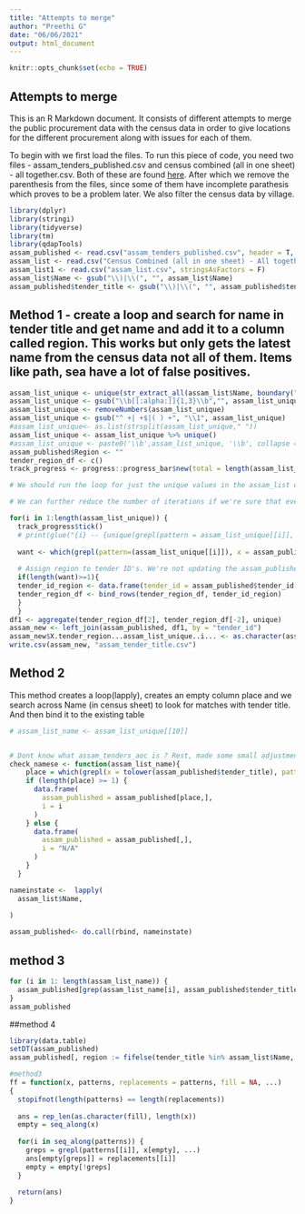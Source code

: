 ```yaml
---
title: "Attempts to merge"
author: "Preethi G"
date: "06/06/2021"
output: html_document
---
```


```r
knitr::opts_chunk$set(echo = TRUE)
```

## Attempts to merge

This is an R Markdown document. It consists of different attempts to merge the public procurement data with the census data in order to give locations for the different procurement along with issues for each of them. 

To begin with we first load the files. To run this piece of code, you need two files - assam_tenders_published.csv and census combined (all in one sheet) - all together.csv. Both of these are found [here](https://drive.google.com/drive/u/0/folders/1NOOBMgr-0P_Gu3NMd89BSIk07_7ALo13). After which we remove the parenthesis from the files, since some of them have incomplete parathesis which proves to be a problem later. We also filter the census data by village. 

```r
library(dplyr)
library(stringi)
library(tidyverse)
library(tm)
library(qdapTools)
assam_published <- read.csv("assam_tenders_published.csv", header = T, stringsAsFactors = F)
assam_list <- read.csv("Census Combined (all in one sheet) - All together.csv",  header=T, stringsAsFactors = F)
assam_list1 <- read.csv("assam_list.csv", stringsAsFactors = F)
assam_list$Name <- gsub("\\)|\\(", "", assam_list$Name)
assam_published$tender_title <- gsub("\\)|\\(", "", assam_published$tender_title)
```

## Method 1 - create a loop and search for name in tender title and get name and add it to a column called region. This works but only gets the latest name from the census data not all of them. Items like path, sea have a lot of false positives.


```r
assam_list_unique <- unique(str_extract_all(assam_list$Name, boundary("word")))
assam_list_unique <- gsub("\\b[[:alpha:]]{1,3}\\b","", assam_list_unique)
assam_list_unique <- removeNumbers(assam_list_unique)
assam_list_unique <- gsub("^ +| +$|( ) +", "\\1", assam_list_unique)
#assam_list_unique<- as.list(strsplit(assam_list_unique," "))
assam_list_unique <- assam_list_unique %>% unique()
#assam_list_unique <- paste0('\\b',assam_list_unique, '\\b', collapse = '|')
assam_published$Region <- ""
tender_region_df <- c()
track_progress <- progress::progress_bar$new(total = length(assam_list_unique))

# We should run the loop for just the unique values in the assam_list dataframe. This will reduce the number of overall iterations. 

# We can further reduce the number of iterations if we're sure that every tender id will only have one region.  

for(i in 1:length(assam_list_unique)) {
  track_progress$tick()
  # print(glue("{i} -- {unique(grepl(pattern = assam_list_unique[[i]], x = assam_published$tender_title,ignore.case = T))}"))
  
  want <- which(grepl(pattern=(assam_list_unique[[i]]), x = assam_published$tender_title, ignore.case = T) == TRUE)
  
  # Assign region to tender ID's. We're not updating the assam_published dataframe directly, because in-case there multiple regions associated with the tender ID, then updating it directly will only update the region identified at last. So to preserve the values for all regions, we're creating a new dataframe that will store the region information for every tender id. 
  if(length(want)>=1){
  tender_id_region <- data.frame(tender_id = assam_published$tender_id[want],(tender_region = assam_list_unique[[i]]))
  tender_region_df <- bind_rows(tender_region_df, tender_id_region)
  }
  }
df1 <- aggregate(tender_region_df[2], tender_region_df[-2], unique)
assam_new <- left_join(assam_published, df1, by = "tender_id")
assam_new$X.tender_region...assam_list_unique..i... <- as.character(assam_new$X.tender_region...assam_list_unique..i...)
write.csv(assam_new, "assam_tender_title.csv")
```


## Method 2
This method creates a loop(lapply), creates an empty column place and we search across Name (in census sheet) to look for matches with tender title. And then bind it to the existing table

```r

# assam_list_name <- assam_list_unique[[10]]


# Dont know what assam_tenders_aoc is ? Rest, made some small adjustments in the code, can discuss this over a call. 
check_namese <- function(assam_list_name){
    place = which(grepl(x = tolower(assam_published$tender_title), pattern = tolower(assam_list_name))==TRUE)
    if (length(place) >= 1) {
      data.frame(
        assam_published = assam_published[place,],
        i = i
      )
    } else {
      data.frame(
        assam_published = assam_published[,],
        i = "N/A"
      )
    }
  }

nameinstate <-  lapply(
  assam_list$Name,
  
)

assam_published<- do.call(rbind, nameinstate)
```

## method 3
```r
for (i in 1: length(assam_list_name)) {
  assam_published[grep(assam_list_name[i], assam_published$tender_title), "Region"] <- assam_list_name[i]
}
assam_published
```

##method 4

```r
library(data.table)
setDT(assam_published)
assam_published[, region := fifelse(tender_title %in% assam_list$Name, 'assam_list$Name', 'NA')]
```


```r
#method3
ff = function(x, patterns, replacements = patterns, fill = NA, ...)
{
  stopifnot(length(patterns) == length(replacements))
  
  ans = rep_len(as.character(fill), length(x))    
  empty = seq_along(x)
  
  for(i in seq_along(patterns)) {
    greps = grepl(patterns[[i]], x[empty], ...)
    ans[empty[greps]] = replacements[[i]]  
    empty = empty[!greps]
  }
  
  return(ans)
}
```
